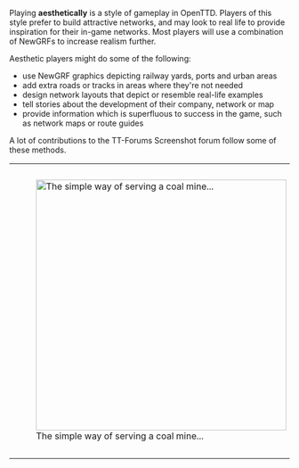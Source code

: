 {{en/Incomplete}}

{{en/Manual/Navigation}}

Playing '''aesthetically''' is a style of gameplay in OpenTTD. Players of this style prefer to build attractive networks, and may look to real life to provide inspiration for their in-game networks. Most players will use a combination of NewGRFs to increase realism further.

Aesthetic players might do some of the following:

* use NewGRF graphics depicting railway yards, ports and urban areas 
* add extra roads or tracks in areas where they're not needed
* design network layouts that depict or resemble real-life examples
* tell stories about the development of their company, network or map
* provide information which is superfluous to success in the game, such as network maps or route guides

A lot of contributions to the TT-Forums Screenshot forum follow some of these methods.

{| align="center"
|style="background:none; border:0px"| [[File:en/Community/Play Style/Aes title standard.png|450px|thumb|center|The simple way of serving a coal mine...]]
|style="background:none; border:0px"| [[File:en/Community/Play Style/Aes title built.png|450px|thumb|center|... And what an aesthetic player might do using NewGRF stations and objects]]
|}

{{en/Community/Play Style/Aesthetics}}